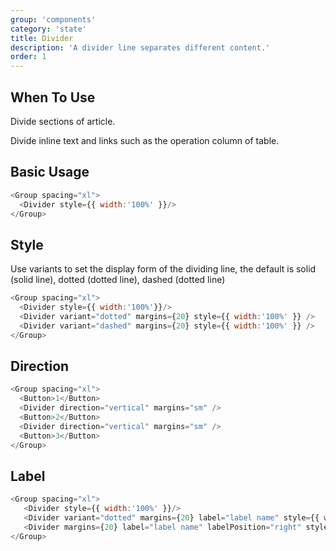 ```yaml
---
group: 'components'
category: 'state'
title: Divider
description: 'A divider line separates different content.'
order: 1
---
```


## When To Use

Divide sections of article.

Divide inline text and links such as the operation column of table.

## Basic Usage

```js live=true
<Group spacing="xl">
  <Divider style={{ width:'100%' }}/>
</Group>
```

## Style

Use variants to set the display form of the dividing line, the default is solid (solid line), dotted (dotted line), dashed (dotted line)

```js live=true
<Group spacing="xl">
  <Divider style={{ width:'100%'}}/>
  <Divider variant="dotted" margins={20} style={{ width:'100%' }} />
  <Divider variant="dashed" margins={20} style={{ width:'100%' }} />
</Group>
```

## Direction

```js live=true
<Group spacing="xl">
  <Button>1</Button>
  <Divider direction="vertical" margins="sm" />
  <Button>2</Button>
  <Divider direction="vertical" margins="sm" />
  <Button>3</Button>
</Group>
```

## Label

```js live=true
<Group spacing="xl">
   <Divider style={{ width:'100%' }}/>
   <Divider variant="dotted" margins={20} label="label name" style={{ width:'100%' }}/>
   <Divider margins={20} label="label name" labelPosition="right" style={{ width:'100%' }}/>
</Group>
```
